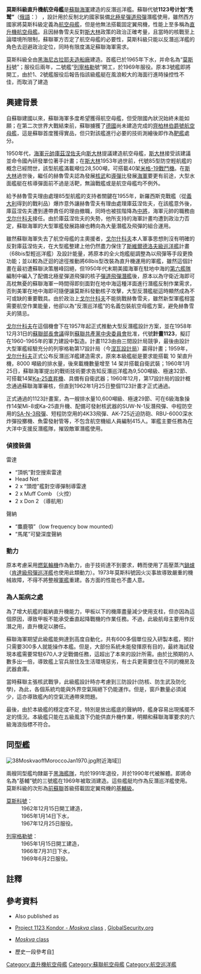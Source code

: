 {{Multiple issues|
{{Disputed|time=2022-03-01T16:43:14+00:00}}
{{Refimprove|time=2022-03-01T16:43:14+00:00}}
}}
{{noteTA
|G1=Military
|G2=Shipname
|G3=地名
}}
{{軍艦模板
|圖片= [[Image:DoD-Leningrad-DN-ST-90-07636_50pct.jpg|300px]]
|照片說明= 1990年的[[列寧格勒號直升機航空母艦|列寧格勒號]]
|圖片2=
|照片說明2=
|名稱= 莫斯科級 [[file:Naval_Ensign_of_the_Soviet_Union_(1950-1991).svg|30px]]/[[File:Naval_Ensign_of_Russia.svg|30px]]<br /><small>«Москва»</small>
|艦種= [[直升機航空母艦|直升機航空母艦]]
|艦名= 地名
|擁有國= {{USSR}}/{{RUS}}
|代號= 設計代號：計劃 1123 秃鹫
|前型=
|次型= [[基輔級航空母艦|基輔級]]
|同型=
|數量= 3 艘（1 艘取消建造）
|製造= [[黑海|黑海]][[尼古拉耶夫造船廠|尼古拉耶夫造船廠]]
|下訂=
|造價=
|動工=1962、1965
|下水=1967 - 1968
|服役=1967 - 1969
|退役=1992 -1996
|結局= 除役
|除籍=
|狀態=
|綽號=
|榮譽=
|排水=
|標準= 14,950 [[噸|噸]]
|基準=
|滿載= 17,500 噸
|長度= {{convert|189|m|ft|abbr=on}}
|闊度= {{convert|23|m|ft|abbr=on}}
|吃水= {{convert|13|m|ft|abbr=on}}
|極速= 29 節
|鍋爐= 4具{{link-ru|KVN-98／64鍋爐|КВН-98/64 (паровой котел)}}
|引擎= 2具VT-12-蒸汽渦輪引擎，雙軸推進
|燃料=
|出力= 90,000匹馬力
|續航= 12節14,000 海浬<br>19.5節4,900海浬<br>24節3,750海浬<br>29節2,710海里
|發電機= 2具TG-1500蒸氣渦輪發電機，單具輸出1,500kw<br>2具DG-1500柴油發電機，單具輸出1,500kw
|電力輸出= 6,000kw
|乘員= 850 人
|裝甲=
|裝備= 2座雙連裝[[SA-N-3飛彈|SA-N-3飛彈]]發射器（備彈96枚）<br />2座雙連裝{{link-ru|AK-725|АК-725}}快炮<br />1座雙連裝{{link-en|PRK-1反潛飛彈|RPK-1 Vikhr}}發射器（備彈8枚）<br />2 × [[RBU-6000|RBU-6000]]反潛火箭發射架<br />2座5連裝{{link-ru|PTA-53魚雷發射管|ПТА-53}}
|射控裝置=
|偵搜設備=
|電戰系統=
|電子設備=
|飛行=[[飛行甲板|飛行甲板]]：長 81 m 、寬 34 m；<br />2座[[升降機|升降機]]<br>面積2,754平方[[公尺|公尺]]
|艦載機= 一般 14 架<br> 12架[[Ka-25直昇機#主要型號|Ka-25Bsh]]<br>2架[[Ka-25直昇機#主要型號|Ka-25PS]]<br>或[[Mi-8直升機|Mi-8直升機]]<br>最大搭載30架
|其它=
}}

'''莫斯科級直升機航空母艦'''是[[蘇聯海軍|蘇聯海軍]]建造的反潛巡洋艦。蘇聯代號'''1123号计划“秃鹫”'''（[[俄語|俄語]]：{{lang|ru|Крейсера проекта 1123 "Кондор"}}） ，設計用於反制北約國家裝備[[UGM-27北極星飛彈|北極星彈道飛彈]]潛艦使用，雖然西方國家將莫斯科級定義為[[航空母艦|航空母艦]]，但是他無法搭載固定翼飛機，性能上至多稱為[[直升機航空母艦|直升機航空母艦]]。且因赫魯雪夫反對[[斯大林|斯大林]]政策的政治正確考量，且當時的核戰至上論環境所限制，蘇聯軍方否定了航空母艦的必要性，莫斯科級只能以反潛巡洋艦的角色去迴避政治定位，同時有限度滿足蘇聯海軍需求。

莫斯科級全由[[黑海|黑海]][[尼古拉耶夫造船廠|尼古拉耶夫造船廠]]建造。首艦已於1965年下水，并命名為“[[莫斯科|莫斯科]]號”；服役后兩年，二號艦“[[列寧格勒|列寧格勒]]號”開工，於1969年服役。原本3號艦即將開工，由於1、2號艦服役后報告指該級艦艇在風浪較大的海面行進時操控性不佳，而取消了建造

== 興建背景 ==
自蘇聯建國以來，蘇聯海軍多度希望獲得航空母艦，但受限國內狀況始終未能如願；在第二次世界大戰結束前，蘇聯擄獲了[[納粹德國|德國]]尚未建造完成的[[齊柏林伯爵號航空母艦|齊柏林伯爵號航空母艦]]，這是蘇聯首度獲得實品，但只對該艦進行必要的技術測繪後即作為[[靶艦|靶艦]]處分。

1950年代，[[海軍元帥_(蘇聯)|海軍元帥]][[尼古拉·格拉西莫维奇·库兹涅佐夫|庫茲涅佐夫]]向[[斯大林|斯大林]]提議建造航空母艦，[[斯大林|斯大林]]接受該建議並命令國內研發單位著手計畫；在[[斯大林|斯大林]]1953年過世前，代號85型防空輕航艦的概念已經問世，該型航艦滿載噸位28,500噸，可搭載40架[[米格-19戰鬥機|米格-19戰鬥機]]。在[[斯大林|斯大林]]過世後，繼任的赫魯雪夫認為發展[[核武|核武]]和[[導彈|導彈]]比發展[[海軍|海軍]]要更有前途，大型水面艦艇在核導彈面前不過是活靶，無論戰艦或是航空母艦均不例外。

給予赫魯雪夫理由處理85型航艦的支持者關鍵在1955年，新羅西斯克戰艦（從[[義大利|義大利]]得到的戰利品{{link-en|朱利奧·凱撒號戰艦|Italian battleship Giulio Cesare}}）爆炸意外讓赫魯雪夫有理由處理庫茲涅佐夫，在該艦意外後，庫茲涅佐夫遭到連帶責任的理由撤職，同時也被拔階降為[[中將|中將]]，海軍元帥的職務由[[謝爾蓋·格奧爾基耶維奇·戈爾什科夫|戈尔什科夫]]接任。由於庫茲涅佐夫的失勢，他所支持的海軍計畫均遭到政治力否定，蘇聯海軍的大型軍艦發展路線也轉向為大量潛艦及飛彈的組合運用。

雖然蘇聯海軍失去了航空母艦的主奧援者，[[戈尔什科夫|戈尔什科夫]]本人軍事思想則沒有明確的反對庫茲涅佐夫，在大型艦整建上他仍然盡力保住了[[斯維爾德洛夫級巡洋艦|斯維爾德洛夫級巡洋艦]]計畫（68bis型輕巡洋艦）及設計能量，將原本的全火炮艦艇調整為以飛彈等手段更換功能；並以較為迂迴的途徑推動將68bis型改裝為直升機運用的軍艦，雖然這個計畫在最初遭蘇聯決策層峰回絕，但1950年代末期美國海軍在駐地中海的[[第六艦隊__(美國海軍)|第六艦隊]]編制中編入了配備北極星彈道飛彈的核子[[彈道飛彈潛艦|彈道飛彈潛艦]]後，原本以為守衛近海即可高枕無憂的蘇聯海軍一時間得即刻面對在地中海這種洋面進行潛艦反制作業需求，否則美軍在地中海即可隨便讓莫斯科發動核子攻擊，大型反潛艦艇這時顯然成為不可或缺的重要戰具。由於政治上[[戈尔什科夫|戈尔什科夫]]不能挑戰赫魯雪夫，雖然新型軍艦相當需要航空作業能量，他卻以為“反潛巡洋艦”的名義包裝航空母艦方案，避免赫魯雪夫的猜忌。

[[戈尔什科夫|戈尔什科夫]]在這個機會下在1957年起正式推動大型反潛艦設計方案，並在1958年12月31日的[[蘇聯部長會議|蘇聯部長會議]]得到[[蘇聯共產黨中央委員會|蘇聯共產黨中央委員會]]批准，代號'''計畫1123'''，擬訂在1960-1965年的軍力建設中製造。計畫1123由由三間設計局競爭，最後由設計大型軍艦經驗充分的列寧格勒第17設計局（今[[涅瓦設計局|涅瓦設計局]]）贏得計畫；1959年，[[戈尔什科夫|戈尔什科夫]]正式公布反潛巡洋艦建造需求，原來本級艦艇是要求能搭載 10 架直升機，8000 噸級的排水量，後來載機數量增至 14 架并搭載自衛武裝；1960年1月25日，蘇聯海軍提出的戰術技術要求告知反潛巡洋艦為9,500噸級、極速32節、可搭載14架[[Ka-25直昇機|Ka-25直昇機]]、具備有自衛武器；1960年12月，第17設計局的設計概念通過蘇聯海軍審核，但直到1962年1月25日整個1123計畫才正式通過。

正式通過的1123計畫案，為一艘排水量10,600噸級、極速29節、可在6級海象操作14架Mi-8或Ka-25直升機、配備可發射核武器的SUW-N-1反潛飛彈、中程防空用的[[SA-N-3飛彈|SA-N-3飛彈]]、短程防空用的4K33飛彈、AK-725近迫防砲、RBU-6000深水炸彈投擲機、魚雷發射管等，不包含航空機組人員編制415人。軍艦主要任務為在大洋中支援反潛艦隊，摧毀敵軍潛艦使用。

=== 偵搜裝備 ===

;雷達
* “頂帆”對空搜索雷達
*Head Net
*2 x “頭燈”艦對空導彈制導雷達
*2 x Muff Comb （火控）
*2 x Don 2 （導航用）

;聲納
*“麋鹿顎”（low frequency bow mounted）
*“馬尾”可變深度聲納

=== 動力 ===
原本考慮采用[[燃氣輪機|燃氣輪機]]作為動力，由于技術達不到要求，轉而使用了高壓蒸汽[[鍋爐|鍋爐]]（[[肯達級飛彈巡洋艦|肯達級飛彈巡洋艦]]也使用此類動力）。1973年莫斯科號因火災事故導致嚴重的機械故障，不得不將整艘[[軍艦|軍艦]]重建。各方面的性能也不盡人意。


=== 為人詬病之處 ===
為了增大航艦的載納直升機能力，甲板以下的機庫盡量減少使用支柱，但亦因為這個原因，導致甲板不能承受垂直起降戰機的作業任務。不過，此級航母主要用作反潛之用，直升機足以勝任。

蘇聯海軍期望此級艦能夠達到高度自動化，共有600多個單位投入研製本艦，預計只需要300多人就能操作本艦。但是，大部份系統未能發揮原有目的，最終海試發現本艦需要常駐670人才足戰備任務，這超出了本來的設計所需。由於比預期的人數多出一倍，導致艦上官兵居住及生活環境惡劣，有士兵更需要住在不同的機房及武器倉庫。

當時蘇聯主張核武戰爭，此級艦設計時亦考慮到三防設計(防核、防生武及防化學)，為此，各個系統均能與外界空氣隔絕下仍能運作。但是，窗戶數量必須減少，這亦導致艦內的空氣流通帶來問題。

最後，由於本級艦的穩定度不足，特別是放出艦底的聲納時，艦身容易出現搖擺不定的情況。本級艦只能在五級風浪下仍能供直升機作業，明顯和蘇聯海軍要求的六級海浪指標不符合。

== 同型艦 ==
[[Image:38MoskvaoffMoroccoJan1970.jpg|thumb]]附近海域]]

兩艘同型艦均隸屬于[[黑海艦隊|黑海艦隊]]，均於1991年退役，并於1990年代被解體。即將命名為“基輔”號的三號艦在1969年被取消建造。這些艦艇均作為反潛巡洋艦使用。莫斯科級的次形為[[前蘇聯|前蘇聯]]首級搭載固定翼飛機的[[基輔級航空母艦|基輔級]]。

;[[莫斯科號直升機航空母艦|莫斯科號]]：
:1962年12月15日開工建造， 
:1965年1月14日下水，
:1967年12月25日服役。

;[[列寧格勒號直升機航空母艦|列寜格勒號]]：
:1965年1月15日開工建造，
:1966年7月31日下水，
:1969年6月2日服役。

==註釋==
{{reflist}}

== 參考資料 ==
{{refbegin}}
* {{cite book |last= Gardiner|first= Robert (ed.)|authorlink= |coauthors= |title= Conway's all the World's Fighting Ships 1947-1995|origdate= |origyear= 1995|origmonth= |url= |format= |accessdate= |publisher= Conway Maritime|location= [[London|London]]|isbn= 0851776051|oclc= 34284130|doi= |id=}} Also published as {{cite book |last= Gardiner|first= Robert|authorlink= |coauthors= Chumbley, Stephen; Budzbon, Przemysław|title= Conway's all the World's Fighting Ships 1947-1995|origdate= |origyear= 1995|origmonth= |url= |format= |accessdate= |publisher= [[United_States_Naval_Institute|Naval Institute Press]]|location= [[Annapolis|Annapolis]], [[Maryland|MD]]|isbn= 1557501327|oclc= 34267261|doi= |id=}}
*[http://www.globalsecurity.org/military/world/russia/1123.htm Project 1123 Kondor - ''Moskva'' class] {{Wayback|url=http://www.globalsecurity.org/military/world/russia/1123.htm |date=20200915004140 }}, [[GlobalSecurity.org|GlobalSecurity.org]]
*{{ru}} [http://ship.bsu.by/main.asp?id=100022 ''Moskva'' class] {{Wayback|url=http://ship.bsu.by/main.asp?id=100022 |date=20090214013652 }}
*歷史一段參考自[http://arm.cpst.net.cn/gfsh/2010_03/267685092.html]{{dead link|date=2018年4月 |bot=InternetArchiveBot |fix-attempted=yes }}
{{refend}}

{{Moskva class helicopter carrier}}
{{蘇俄航空母艦}}
{{ColdwarSovietShips}}

[[Category:直升機航空母艦|Category:直升機航空母艦]]
[[Category:蘇聯航空母艦|Category:蘇聯航空母艦]]
[[Category:航空巡洋艦|Category:航空巡洋艦]]